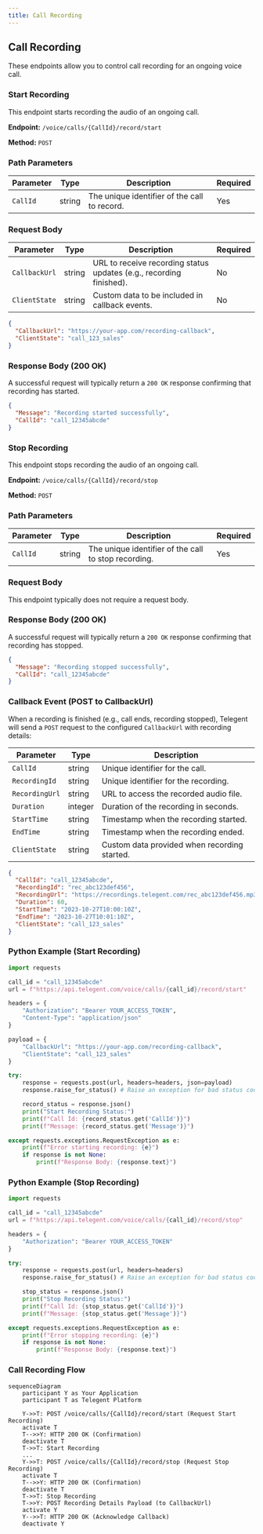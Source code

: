 ```yaml
---
title: Call Recording
---
```


## Call Recording

These endpoints allow you to control call recording for an ongoing voice call.

### Start Recording

This endpoint starts recording the audio of an ongoing call.

**Endpoint:** `/voice/calls/{CallId}/record/start`

**Method:** `POST`

### Path Parameters

| Parameter | Type   | Description                         | Required |
|-----------|--------|-------------------------------------|----------|
| `CallId`  | string | The unique identifier of the call to record. | Yes      |

### Request Body

| Parameter       | Type   | Description                                              | Required |
|-----------------|--------|----------------------------------------------------------|----------|
| `CallbackUrl`   | string | URL to receive recording status updates (e.g., recording finished). | No       |
| `ClientState`   | string | Custom data to be included in callback events.           | No       |

```json
{
  "CallbackUrl": "https://your-app.com/recording-callback",
  "ClientState": "call_123_sales"
}
```

### Response Body (200 OK)

A successful request will typically return a `200 OK` response confirming that recording has started.

```json
{
  "Message": "Recording started successfully",
  "CallId": "call_12345abcde"
}
```

### Stop Recording

This endpoint stops recording the audio of an ongoing call.

**Endpoint:** `/voice/calls/{CallId}/record/stop`

**Method:** `POST`

### Path Parameters

| Parameter | Type   | Description                         | Required |
|-----------|--------|-------------------------------------|----------|
| `CallId`  | string | The unique identifier of the call to stop recording. | Yes      |

### Request Body

This endpoint typically does not require a request body.

### Response Body (200 OK)

A successful request will typically return a `200 OK` response confirming that recording has stopped.

```json
{
  "Message": "Recording stopped successfully",
  "CallId": "call_12345abcde"
}
```

### Callback Event (POST to CallbackUrl)

When a recording is finished (e.g., call ends, recording stopped), Telegent will send a `POST` request to the configured `CallbackUrl` with recording details:

| Parameter      | Type   | Description                                  |
|----------------|--------|----------------------------------------------|
| `CallId`       | string | Unique identifier for the call.              |
| `RecordingId`  | string | Unique identifier for the recording.         |
| `RecordingUrl` | string | URL to access the recorded audio file.       |
| `Duration`     | integer| Duration of the recording in seconds.        |
| `StartTime`    | string | Timestamp when the recording started.        |
| `EndTime`      | string | Timestamp when the recording ended.          |
| `ClientState`  | string | Custom data provided when recording started. | No       |

```json
{
  "CallId": "call_12345abcde",
  "RecordingId": "rec_abc123def456",
  "RecordingUrl": "https://recordings.telegent.com/rec_abc123def456.mp3",
  "Duration": 60,
  "StartTime": "2023-10-27T10:00:10Z",
  "EndTime": "2023-10-27T10:01:10Z",
  "ClientState": "call_123_sales"
}
```

### Python Example (Start Recording)

```python
import requests

call_id = "call_12345abcde"
url = f"https://api.telegent.com/voice/calls/{call_id}/record/start"

headers = {
    "Authorization": "Bearer YOUR_ACCESS_TOKEN",
    "Content-Type": "application/json"
}

payload = {
    "CallbackUrl": "https://your-app.com/recording-callback",
    "ClientState": "call_123_sales"
}

try:
    response = requests.post(url, headers=headers, json=payload)
    response.raise_for_status() # Raise an exception for bad status codes

    record_status = response.json()
    print("Start Recording Status:")
    print(f"Call Id: {record_status.get('CallId')}")
    print(f"Message: {record_status.get('Message')}")

except requests.exceptions.RequestException as e:
    print(f"Error starting recording: {e}")
    if response is not None:
        print(f"Response Body: {response.text}")
```

### Python Example (Stop Recording)

```python
import requests

call_id = "call_12345abcde"
url = f"https://api.telegent.com/voice/calls/{call_id}/record/stop"

headers = {
    "Authorization": "Bearer YOUR_ACCESS_TOKEN"
}

try:
    response = requests.post(url, headers=headers)
    response.raise_for_status() # Raise an exception for bad status codes

    stop_status = response.json()
    print("Stop Recording Status:")
    print(f"Call Id: {stop_status.get('CallId')}")
    print(f"Message: {stop_status.get('Message')}")

except requests.exceptions.RequestException as e:
    print(f"Error stopping recording: {e}")
    if response is not None:
        print(f"Response Body: {response.text}")
```

### Call Recording Flow

```mermaid
sequenceDiagram
    participant Y as Your Application
    participant T as Telegent Platform

    Y->>T: POST /voice/calls/{CallId}/record/start (Request Start Recording)
    activate T
    T-->>Y: HTTP 200 OK (Confirmation)
    deactivate T
    T->>T: Start Recording
    ...
    Y->>T: POST /voice/calls/{CallId}/record/stop (Request Stop Recording)
    activate T
    T-->>Y: HTTP 200 OK (Confirmation)
    deactivate T
    T->>T: Stop Recording
    T->>Y: POST Recording Details Payload (to CallbackUrl)
    activate Y
    Y-->>T: HTTP 200 OK (Acknowledge Callback)
    deactivate Y
``` 